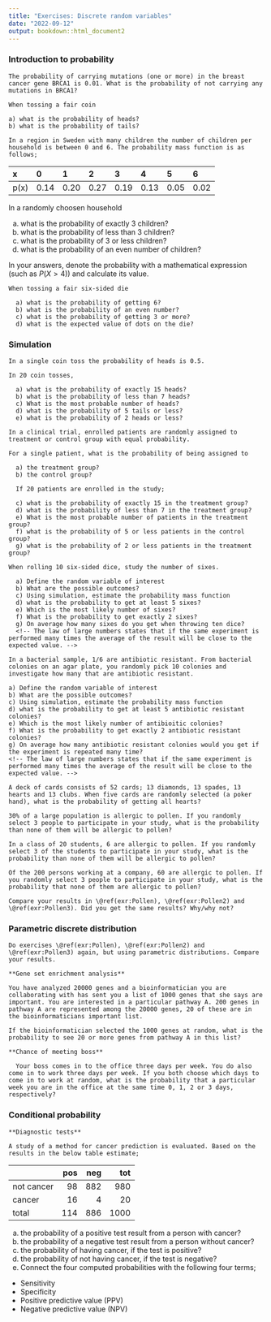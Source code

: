 ```yaml
---
title: "Exercises: Discrete random variables"
date: "2022-09-12"
output: bookdown::html_document2
---
```


### Introduction to probability {-}

```exercise
The probability of carrying mutations (one or more) in the breast cancer gene BRCA1 is 0.01. What is the probability of not carrying any mutations in BRCA1?
```


```exercise
When tossing a fair coin

a) what is the probability of heads?
b) what is the probability of tails?
```


```exercise
In a region in Sweden with many children the number of children per household is between 0 and 6. The probability mass function is as follows;
```
|x    |0    |1    |2    |3    |4    |5    |6    |
|:----|:----|:----|:----|:----|:----|:----|:----|
|p(x) |0.14 |0.20 |0.27 |0.19 |0.13 |0.05 |0.02 |

In a randomly choosen household

  a) what is the probability of exactly 3 children?
  b) what is the probability of less than 3 children?
  c) what is the probability of 3 or less children?
  d) what is the probability of an even number of children?
  
  In your answers, denote the probability with a mathematical expression (such as $P(X>4)$) and calculate its value.


```exercise
When tossing a fair six-sided die

  a) what is the probability of getting 6?
  b) what is the probability of an even number?
  c) what is the probability of getting 3 or more?
  d) what is the expected value of dots on the die?
```


### Simulation {-}

```exercise
In a single coin toss the probability of heads is 0.5.

In 20 coin tosses,   
  
  a) what is the probability of exactly 15 heads?
  b) what is the probability of less than 7 heads?
  c) What is the most probable number of heads?
  d) what is the probability of 5 tails or less?
  e) what is the probability of 2 heads or less?
```


```exercise
In a clinical trial, enrolled patients are randomly assigned to treatment or control group with equal probability.

For a single patient, what is the probability of being assigned to

  a) the treatment group?
  b) the control group?
  
  If 20 patients are enrolled in the study;

  c) what is the probability of exactly 15 in the treatment group?
  d) what is the probability of less than 7 in the treatment group?
  e) What is the most probable number of patients in the treatment group?
  f) what is the probability of 5 or less patients in the control group?
  g) what is the probability of 2 or less patients in the treatment group?
```


```exercise
When rolling 10 six-sided dice, study the number of sixes.

  a) Define the random variable of interest
  b) What are the possible outcomes?
  c) Using simulation, estimate the probability mass function
  d) what is the probability to get at least 5 sixes?
  e) Which is the most likely number of sixes?
  f) What is the probability to get exactly 2 sixes?
  g) On average how many sixes do you get when throwing ten dice?
  <!-- The law of large numbers states that if the same experiment is performed many times the average of the result will be close to the expected value. -->
```

```exercise
In a bacterial sample, 1/6 are antibiotic resistant. From bacterial colonies on an agar plate, you randomly pick 10 colonies and investigate how many that are antibiotic resistant.

a) Define the random variable of interest
b) What are the possible outcomes?
c) Using simulation, estimate the probability mass function
d) what is the probability to get at least 5 antibiotic resistant colonies?
e) Which is the most likely number of antibioitic colonies?
f) What is the probability to get exactly 2 antibiotic resistant colonies?
g) On average how many antibiotic resistant colonies would you get if the experiment is repeated many time?
<!-- The law of large numbers states that if the same experiment is performed many times the average of the result will be close to the expected value. -->
```


```exercise
A deck of cards consists of 52 cards; 13 diamonds, 13 spades, 13 hearts and 13 clubs. When five cards are randomly selected (a poker hand), what is the probability of getting all hearts?
```


```exercise
30% of a large population is allergic to pollen. If you randomly select 3 people to participate in your study, what is the probability than none of them will be allergic to pollen?
```


```exercise
In a class of 20 students, 6 are allergic to pollen. If you randomly select 3 of the students to participate in your study, what is the probability than none of them will be allergic to pollen?
```


```exercise
Of the 200 persons working at a company, 60 are allergic to pollen. If you randomly select 3 people to participate in your study, what is the probability that none of them are allergic to pollen?
```


```exercise
Compare your results in \@ref(exr:Pollen), \@ref(exr:Pollen2) and \@ref(exr:Pollen3). Did you get the same results? Why/why not?
```


### Parametric discrete distribution {-}

```exercise
Do exercises \@ref(exr:Pollen), \@ref(exr:Pollen2) and \@ref(exr:Pollen3) again, but using parametric distributions. Compare your results.
```



```exercise
**Gene set enrichment analysis**
  
You have analyzed 20000 genes and a bioinformatician you are collaborating with has sent you a list of 1000 genes that she says are important. You are interested in a particular pathway A. 200 genes in pathway A are represented among the 20000 genes, 20 of these are in the bioinformaticians important list.

If the bioinformatician selected the 1000 genes at random, what is the probability to see 20 or more genes from pathway A in this list?
```


```exercise
**Chance of meeting boss**
  
  Your boss comes in to the office three days per week. You do also come in to work three days per week. If you both choose which days to come in to work at random, what is the probability that a particular week you are in the office at the same time 0, 1, 2 or 3 days, respectively?
```


### Conditional probability {-}

```exercise
**Diagnostic tests**

A study of a method for cancer prediction is evaluated. Based on the results in the below table estimate;
```

|            | pos | neg | tot |
|:-----------|----:|----:|----:|
| not cancer |  98 | 882 | 980 |
| cancer     |  16 |   4 |  20 |
| total      | 114 | 886 | 1000|


  a) the probability of a positive test result from a person with cancer?
  b) the probability of a negative test result from a person without cancer?
  c) the probability of having cancer, if the test is positive?
  d) the probability of not having cancer, if the test is negative?
  e) Connect the four computed probabilities with the following four terms;

- Sensitivity
- Specificity
- Positive predictive value (PPV)
- Negative predictive value (NPV)

